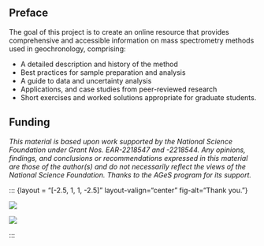 <!--
![Magnetic Sector with Extended Geometry](figs/ExtendedGeometryLineDrawing.svg){width=60%}
-->
## Preface {.unnumbered}

The goal of this project is to create an online resource that provides comprehensive and accessible information on mass spectrometry methods used in geochronology, comprising:

- A detailed description and history of the method
- Best practices for sample preparation and analysis
- A guide to data and uncertainty analysis
- Applications, and case studies from peer-reviewed research
- Short exercises and worked solutions appropriate for graduate students.

## Funding {.unnumbered}

_This material is based upon work supported by the National Science Foundation under Grant Nos. EAR-2218547 and -2218544. Any opinions, findings, and conclusions or recommendations expressed in this material are those of the author(s) and do not necessarily reflect the views of the National Science Foundation. Thanks to the AGeS program for its support._


::: {layout = "[-2.5, 1, 1, -2.5]" layout-valign="center" fig-alt="Thank you."}

![](figs/AGeS_logo_0.jpg)

![](figs/NSF_Official_logo_CMYK.svg)

:::
